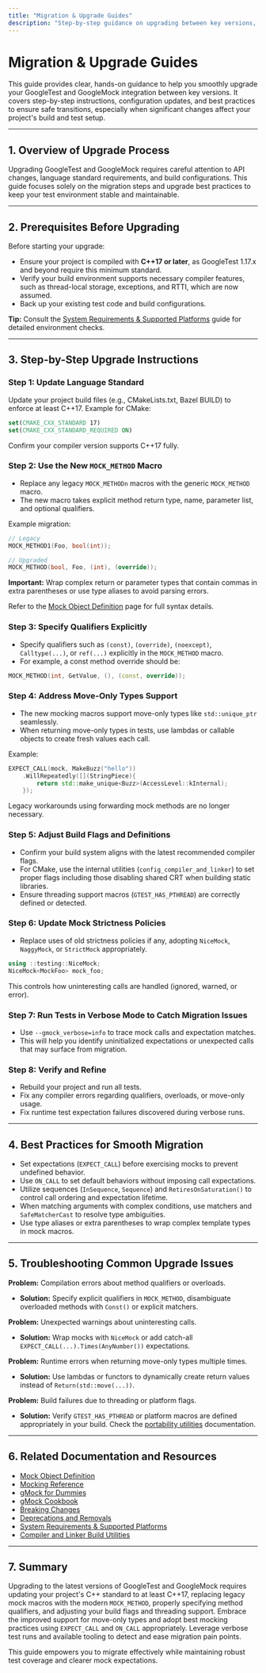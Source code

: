 ```yaml
---
title: "Migration & Upgrade Guides"
description: "Step-by-step guidance on upgrading between key versions, with hands-on instructions, configuration file edits, and best practices to ensure safe transitions, especially when significant changes affect project integration."
---
```


# Migration & Upgrade Guides

This guide provides clear, hands-on guidance to help you smoothly upgrade your GoogleTest and GoogleMock integration between key versions. It covers step-by-step instructions, configuration updates, and best practices to ensure safe transitions, especially when significant changes affect your project's build and test setup.

---

## 1. Overview of Upgrade Process

Upgrading GoogleTest and GoogleMock requires careful attention to API changes, language standard requirements, and build configurations. This guide focuses solely on the migration steps and upgrade best practices to keep your test environment stable and maintainable.

---

## 2. Prerequisites Before Upgrading

Before starting your upgrade:

- Ensure your project is compiled with **C++17 or later**, as GoogleTest 1.17.x and beyond require this minimum standard.
- Verify your build environment supports necessary compiler features, such as thread-local storage, exceptions, and RTTI, which are now assumed.
- Back up your existing test code and build configurations.

**Tip:** Consult the [System Requirements & Supported Platforms](https://google.github.io/googletest/getting-started/prerequisites-installation/system-requirements) guide for detailed environment checks.

---

## 3. Step-by-Step Upgrade Instructions

### Step 1: Update Language Standard

Update your project build files (e.g., CMakeLists.txt, Bazel BUILD) to enforce at least C++17. Example for CMake:

```cmake
set(CMAKE_CXX_STANDARD 17)
set(CMAKE_CXX_STANDARD_REQUIRED ON)
```

Confirm your compiler version supports C++17 fully.

### Step 2: Use the New `MOCK_METHOD` Macro

- Replace any legacy `MOCK_METHODn` macros with the generic `MOCK_METHOD` macro.
- The new macro takes explicit method return type, name, parameter list, and optional qualifiers.

Example migration:

```cpp
// Legacy
MOCK_METHOD1(Foo, bool(int));

// Upgraded
MOCK_METHOD(bool, Foo, (int), (override));
```

**Important:** Wrap complex return or parameter types that contain commas in extra parentheses or use type aliases to avoid parsing errors.

Refer to the [Mock Object Definition](https://google.github.io/googletest/api/gmock_reference.html#mock-object-definition) page for full syntax details.

### Step 3: Specify Qualifiers Explicitly

- Specify qualifiers such as `(const)`, `(override)`, `(noexcept)`, `Calltype(...)`, or `ref(...)` explicitly in the `MOCK_METHOD` macro.
- For example, a const method override should be:

```cpp
MOCK_METHOD(int, GetValue, (), (const, override));
```

### Step 4: Address Move-Only Types Support

- The new mocking macros support move-only types like `std::unique_ptr` seamlessly.
- When returning move-only types in tests, use lambdas or callable objects to create fresh values each call.

Example:

```cpp
EXPECT_CALL(mock, MakeBuzz("hello"))
    .WillRepeatedly([](StringPiece){
        return std::make_unique<Buzz>(AccessLevel::kInternal);
    });
```

Legacy workarounds using forwarding mock methods are no longer necessary.

### Step 5: Adjust Build Flags and Definitions

- Confirm your build system aligns with the latest recommended compiler flags.
- For CMake, use the internal utilities (`config_compiler_and_linker`) to set proper flags including those disabling shared CRT when building static libraries.
- Ensure threading support macros (`GTEST_HAS_PTHREAD`) are correctly defined or detected.

### Step 6: Update Mock Strictness Policies

- Replace uses of old strictness policies if any, adopting `NiceMock`, `NaggyMock`, or `StrictMock` appropriately.

```cpp
using ::testing::NiceMock;
NiceMock<MockFoo> mock_foo;
```

This controls how uninteresting calls are handled (ignored, warned, or error).

### Step 7: Run Tests in Verbose Mode to Catch Migration Issues

- Use `--gmock_verbose=info` to trace mock calls and expectation matches.
- This will help you identify uninitialized expectations or unexpected calls that may surface from migration.

### Step 8: Verify and Refine

- Rebuild your project and run all tests.
- Fix any compiler errors regarding qualifiers, overloads, or move-only usage.
- Fix runtime test expectation failures discovered during verbose runs.

---

## 4. Best Practices for Smooth Migration

- Set expectations (`EXPECT_CALL`) before exercising mocks to prevent undefined behavior.
- Use `ON_CALL` to set default behaviors without imposing call expectations.
- Utilize sequences (`InSequence`, `Sequence`) and `RetiresOnSaturation()` to control call ordering and expectation lifetime.
- When matching arguments with complex conditions, use matchers and `SafeMatcherCast` to resolve type ambiguities.
- Use type aliases or extra parentheses to wrap complex template types in mock macros.

---

## 5. Troubleshooting Common Upgrade Issues

**Problem:** Compilation errors about method qualifiers or overloads.
- **Solution:** Specify explicit qualifiers in `MOCK_METHOD`, disambiguate overloaded methods with `Const()` or explicit matchers.

**Problem:** Unexpected warnings about uninteresting calls.
- **Solution:** Wrap mocks with `NiceMock` or add catch-all `EXPECT_CALL(...).Times(AnyNumber())` expectations.

**Problem:** Runtime errors when returning move-only types multiple times.
- **Solution:** Use lambdas or functors to dynamically create return values instead of `Return(std::move(...))`.

**Problem:** Build failures due to threading or platform flags.
- **Solution:** Verify `GTEST_HAS_PTHREAD` or platform macros are defined appropriately in your build. Check the [portability utilities](api-reference/internal-utils-and-portability/portability-utils) documentation.

---

## 6. Related Documentation and Resources

- [Mock Object Definition](https://google.github.io/googletest/api/gmock_reference.html#mock-object-definition)
- [Mocking Reference](docs/reference/mocking.md)
- [gMock for Dummies](docs/gmock_for_dummies.md)
- [gMock Cookbook](docs/gmock_cook_book.md)
- [Breaking Changes](changelog/breaking-migration/breaking-changes.md)
- [Deprecations and Removals](changelog/breaking-migration/deprecations-and-removals.md)
- [System Requirements & Supported Platforms](getting-started/prerequisites-installation/system-requirements.md)
- [Compiler and Linker Build Utilities](googletest/cmake/internal_utils.cmake)

---

## 7. Summary

Upgrading to the latest versions of GoogleTest and GoogleMock requires updating your project's C++ standard to at least C++17, replacing legacy mock macros with the modern `MOCK_METHOD`, properly specifying method qualifiers, and adjusting your build flags and threading support. Embrace the improved support for move-only types and adopt best mocking practices using `EXPECT_CALL` and `ON_CALL` appropriately. Leverage verbose test runs and available tooling to detect and ease migration pain points.

This guide empowers you to migrate effectively while maintaining robust test coverage and clearer mock expectations.
